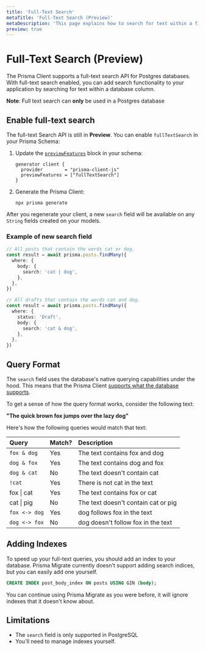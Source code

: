 ```yaml
---
title: 'Full-Text Search'
metaTitle: 'Full-Text Search (Preview)'
metaDescription: 'This page explains how to search for text within a field.'
preview: true
---
```


# Full-Text Search (Preview)

The Prisma Client supports a full-text search API for Postgres databases. With full-text search enabled, you can add search functionality to your application by searching for text within a database column.

<Admonition type="info">

**Note**: Full text search can **only** be used in a Postgres database

</Admonition>

## Enable full-text search

The full-text Search API is still in **Preview**. You can enable `fullTextSearch` in your Prisma Schema:

1. Update the [`previewFeatures`](/concepts/components/preview-features) block in your schema:

   ```prisma
   generator client {
     provider        = "prisma-client-js"
     previewFeatures = ["fullTextSearch"]
   }
   ```

2. Generate the Prisma Client:

   ```terminal copy
   npx prisma generate
   ```

After you regenerate your client, a new `search` field will be available on any `String` fields created on your models.

### Example of new <inlinecode>search</inlinecode> field

```ts
// All posts that contain the words cat or dog.
const result = await prisma.posts.findMany({
  where: {
    body: {
      search: 'cat | dog',
    },
  },
})

// All drafts that contain the words cat and dog.
const result = await prisma.posts.findMany({
  where: {
    status: 'Draft',
    body: {
      search: 'cat & dog',
    },
  },
})
```

## Query Format

The `search` field uses the database's native querying capabilities under the hood. This means that the Prisma Client [supports what the database supports](https://www.postgresql.org/docs/12/functions-textsearch.html).

To get a sense of how the query format works, consider the following text:

**"The quick brown fox jumps over the lazy dog"**

Here's how the following queries would match that text:

| Query                                   | Match? | Description                         |
| :-------------------------------------- | :----- | :---------------------------------- |
| `fox & dog`                             | Yes    | The text contains fox and dog       |
| `dog & fox`                             | Yes    | The text contains dog and fox       |
| `dog & cat`                             | No     | The text doesn't contain cat        |
| `!cat`                                  | Yes    | There is not cat in the text        |
| <inlinecode>fox &#124; cat</inlinecode> | Yes    | The text contains fox or cat        |
| <inlinecode>cat &#124; pig</inlinecode> | No     | The text doesn't contain cat or pig |
| `fox <-> dog`                           | Yes    | dog follows fox in the text         |
| `dog <-> fox`                           | No     | dog doesn't follow fox in the text  |

## Adding Indexes

To speed up your full-text queries, you should add an index to your database.
Prisma Migrate currently doesn't support adding search indices, but you can
easily add one yourself.

```sql
CREATE INDEX post_body_index ON posts USING GIN (body);
```

You can continue using Prisma Migrate as you were before, it will ignore indexes
that it doesn't know about.

## Limitations

- The `search` field is only supported in PostgreSQL
- You'll need to manage indexes yourself.
